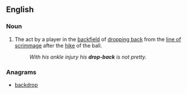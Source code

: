 ==English==

===Noun===
{{en-noun|sg=[[drop]]-[[back]]}}

# {{American football}} The act by a player in the [[backfield]] of [[drop back|dropping back]] from the [[line of scrimmage]] after the [[hike]] of the ball.
#: ''With his ankle injury his '''drop-back''' is not pretty.''

===Anagrams===
* [[backdrop#English|backdrop]]